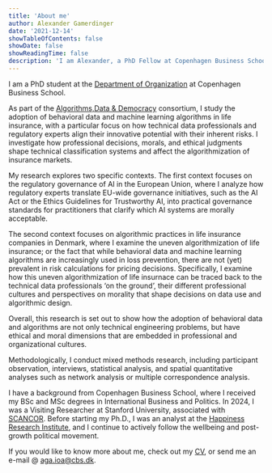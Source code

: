 ```yaml
---
title: 'About me'
author: Alexander Gamerdinger
date: '2021-12-14'
showTableOfContents: false
showDate: false
showReadingTime: false
description: 'I am Alexander, a PhD Fellow at Copenhagen Business School'
---
```


I am a PhD student at the [Department of Organization](https://www.cbs.dk/en/research/departments-and-centres/department-of-organization/staff/agaioa) at Copenhagen Business School. 

As part of the [Algorithms,Data & Democracy](https://algoritmer.org/) consortium, I study the adoption of behavioral data and machine learning algorithms in life insurance, with a particular focus on how technical data professionals and regulatory experts align their innovative potential with their inherent risks. I investigate how professional decisions, morals, and ethical judgments shape technical classification systems and affect the algorithmization of insurance markets.

My research explores two specific contexts. The first context focuses on the regulatory governance of AI in the European Union, where I analyze how regulatory experts translate EU-wide governance initiatives, such as the AI Act or the Ethics Guidelines for Trustworthy AI, into practical governance standards for practitioners that clarify which AI systems are morally acceptable. 

The second context focuses on algorithmic practices in life insurance companies in Denmark, where I examine the uneven algorithmization of life insurance; or the fact that while behavioral data and machine learning algorithms are increasingly used in loss prevention, there are not (yet) prevalent in risk calculations for pricing decisions. Specifically, I examine how this uneven algorithmization of life insurnace can be traced back to the technical data professionals 'on the ground', their different professional cultures and perspectives on morality that shape decisions on data use and algorithmic design. 

Overall, this research is set out to show how the adoption of behavioral data and algorithms are not only technical engineering problems, but have ethical and moral dimensions that are embedded in professional and organizational cultures. 

Methodologically, I conduct mixed methods research, including participant observation, interviews, statistical analysis, and spatial quantitative analyses such as network analysis or multiple correspondence analysis.

I have a background from Copenhagen Business School, where I received my BSc and MSc degrees in International Business and Politics. In 2024, I was a Visiting Researcher at Stanford University, associated with [SCANCOR](https://scancor.org/about/).  Before starting my Ph.D., I was an analyst at the [Happiness Research Institute](https://www.happinessresearchinstitute.com/), and I continue to actively follow the wellbeing and post-growth political movement.

If you would like to know more about me, check out my [CV](Gamerdinger_CV.pdf), or send me an e-mail @ [aga.ioa\@cbs.dk](mailto:aga.ioa@cbs.dk).


